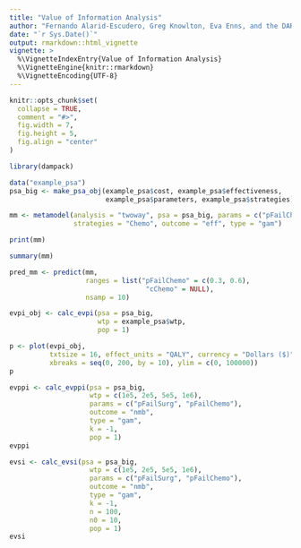 ```yaml
---
title: "Value of Information Analysis"
author: "Fernando Alarid-Escudero, Greg Knowlton, Eva Enns, and the DARTH Team"
date: "`r Sys.Date()`"
output: rmarkdown::html_vignette
vignette: >
  %\VignetteIndexEntry{Value of Information Analysis}
  %\VignetteEngine{knitr::rmarkdown}
  %\VignetteEncoding{UTF-8}
---
```


```r
knitr::opts_chunk$set(
  collapse = TRUE,
  comment = "#>",
  fig.width = 7,
  fig.height = 5,
  fig.align = "center"
)
```

```r
library(dampack)
```

```r
data("example_psa")
psa_big <- make_psa_obj(example_psa$cost, example_psa$effectiveness,
                        example_psa$parameters, example_psa$strategies)
```

```r
mm <- metamodel(analysis = "twoway", psa = psa_big, params = c("pFailChemo", "cChemo"), 
                strategies = "Chemo", outcome = "eff", type = "gam")
```

```r
print(mm)
```

```r
summary(mm)
```

```r
pred_mm <- predict(mm,
                   ranges = list("pFailChemo" = c(0.3, 0.6),
                                  "cChemo" = NULL),
                   nsamp = 10)
```

```r
evpi_obj <- calc_evpi(psa = psa_big,
                      wtp = example_psa$wtp,
                      pop = 1)
```

```r
p <- plot(evpi_obj,
          txtsize = 16, effect_units = "QALY", currency = "Dollars ($)",
          xbreaks = seq(0, 200, by = 10), ylim = c(0, 100000))
p
```

```r
evppi <- calc_evppi(psa = psa_big,
                    wtp = c(1e5, 2e5, 5e5, 1e6),
                    params = c("pFailSurg", "pFailChemo"),
                    outcome = "nmb",
                    type = "gam",
                    k = -1,
                    pop = 1)
evppi
```


```r
evsi <- calc_evsi(psa = psa_big,
                    wtp = c(1e5, 2e5, 5e5, 1e6),
                    params = c("pFailSurg", "pFailChemo"),
                    outcome = "nmb",
                    type = "gam",
                    k = -1,
                    n = 100,
                    n0 = 10,
                    pop = 1)
evsi
```
